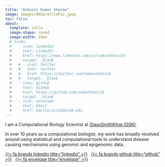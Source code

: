 ```yaml
---
title: "Ashwini Kumar Sharma"
image: images/AKSprofilePic.jpeg
toc: false
about: 
  template: jolla
  image-shape: round
  image-width: 15em
  # links:
  #   - icon: linkedin
  #     text: LinkedIn
  #     href: https://www.linkedin.com/in/samanthacsik/
  #     target: _blank
  #   # - icon: twitter
  #   #   text: Twitter
  #   #   href: https://twitter.com/SamanthaCsik
  #   #   target: _blank
  #   - icon: github
  #     text: GitHub
  #     href: https://github.com/samanthacsik
  #     target: _blank
  #   - icon: envelope
  #     text: Email
  #     href: mailto:scsik@ucsb.edu
---
```


::: {#bio}
I am a Computational Biology Scientist at [GlaxoSmithKline (GSK)](https://www.gsk.com/en-gb/). 

In over 10 years as a computational biologist, my work has broadly revolved around using statistical and computational tools to understand disease causing mechanisms using genomic and epigenomic data.

::: {#landing-icons}
[{{< fa brands linkedin title="linkedin" >}}](https://www.linkedin.com/in/ashwinkr/){target="_blank"} &nbsp; [{{< fa brands github title="github" >}}](https://github.com/ashwini-kr-sharma/){target="_blank"} &nbsp; [{{< fa envelope title="envelope" >}}](mailto:ashwinkr7@gmail.com)
:::
:::